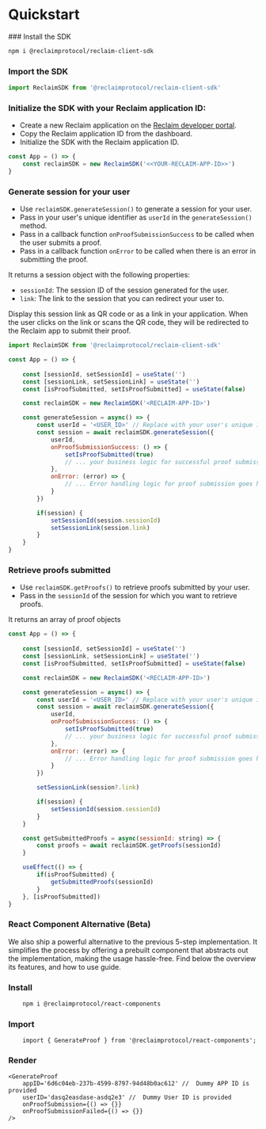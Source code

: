 
# Quickstart

<Steps>
### Install the SDK

```bash
npm i @reclaimprotocol/reclaim-client-sdk
```

### Import the SDK

```js showLineNumbers filename="app.tsx"
import ReclaimSDK from '@reclaimprotocol/reclaim-client-sdk'
```

### Initialize the SDK with your Reclaim application ID:

- Create a new Reclaim application on the [Reclaim developer portal](https://dev.reclaimprotocol.org).
- Copy the Reclaim application ID from the dashboard.
- Initialize the SDK with the Reclaim application ID.

```js showLineNumbers {2} filename="app.tsx"
const App = () => {
    const reclaimSDK = new ReclaimSDK('<<YOUR-RECLAIM-APP-ID>>')
}
```

### Generate session for your user
- Use `reclaimSDK.generateSession()` to generate a session for your user.
- Pass in your user's unique identifier as `userId` in the `generateSession()` method.
- Pass in a callback function `onProofSubmissionSuccess` to be called when the user submits a proof.
- Pass in a callback function `onError` to be called when there is an error in submitting the proof.

It returns a session object with the following properties:
- `sessionId`: The session ID of the session generated for the user.
- `link`: The link to the session that you can redirect your user to.

<Callout>
Display this session link as QR code or as a link in your application. When the user clicks on the link or scans the QR code, they will be redirected to the Reclaim app to submit their proof.
</Callout>

```js showLineNumbers {13} filename="app.tsx"
import ReclaimSDK from '@reclaimprotocol/reclaim-client-sdk'

const App = () => {
    
    const [sessionId, setSessionId] = useState('')
	const [sessionLink, setSessionLink] = useState('')
    const [isProofSubmitted, setIsProofSubmitted] = useState(false)

    const reclaimSDK = new ReclaimSDK('<RECLAIM-APP-ID>')

    const generateSession = async() => {
		const userId = '<USER_ID>' // Replace with your user's unique identifier
		const session = await reclaimSDK.generateSession({
			userId,
			onProofSubmissionSuccess: () => {
                setIsProofSubmitted(true)
				// ... your business logic for successful proof submission goes here
			},
			onError: (error) => {
				// ... Error handling logic for proof submission goes here
			}
		})

        if(session) {
            setSessionId(session.sessionId)
			setSessionLink(session.link)
        }
	}
}
```
### Retrieve proofs submitted
- Use `reclaimSDK.getProofs()` to retrieve proofs submitted by your user.
- Pass in the `sessionId` of the session for which you want to retrieve proofs.

It returns an array of proof objects


```js showLineNumbers {27} filename="app.tsx"
const App = () => {
    
    const [sessionId, setSessionId] = useState('')
	const [sessionLink, setSessionLink] = useState('')
    const [isProofSubmitted, setIsProofSubmitted] = useState(false)

    const reclaimSDK = new ReclaimSDK('<RECLAIM-APP-ID>')

    const generateSession = async() => {
		const userId = '<USER_ID>' // Replace with your user's unique identifier
		const session = await reclaimSDK.generateSession({
			userId,
			onProofSubmissionSuccess: () => {
                setIsProofSubmitted(true)
				// ... your business logic for successful proof submission goes here
			},
			onError: (error) => {
				// ... Error handling logic for proof submission goes here
			}
		})

		setSessionLink(session?.link)

        if(session) {
            setSessionId(session.sessionId)
        }
	}

    const getSubmittedProofs = async(sessionId: string) => {
		const proofs = await reclaimSDK.getProofs(sessionId)
	}

    useEffect(() => {
        if(isProofSubmitted) {
            getSubmittedProofs(sessionId)
        }
	}, [isProofSubmitted])
}
```
</Steps>


### React Component Alternative (Beta)
We also ship a powerful alternative to the previous 5-step implementation. It simplifies the process by offering a prebuilt component that abstracts out the implementation, making the usage hassle-free.
Find below the overview its features, and how to use guide.

<Steps>

### Install

```bash
	npm i @reclaimprotocol/react-components
```

### Import

```tsx
	import { GenerateProof } from '@reclaimprotocol/react-components';
```

### Render

```tsx
<GenerateProof
	appID='6d6c04eb-237b-4599-8797-94d48b0ac612' //  Dummy APP ID is provided
	userID='dasq2easdase-asdq2e3' //  Dummy User ID is provided
	onProofSubmission={() => {}}
	onProofSubmissionFailed={() => {}}
/>
```

</Steps>
